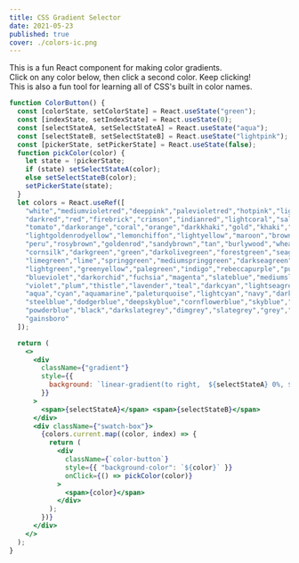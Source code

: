 ```yaml
---
title: CSS Gradient Selector
date: 2021-05-23
published: true
cover: ./colors-ic.png
---
```


This is a fun React component for making color gradients. <br/>
Click on any color below, then click a second color. Keep clicking! <br/>
This is also a fun tool for learning all of CSS's built in color names.

```jsx react-live
function ColorButton() {
  const [colorState, setColorState] = React.useState("green");
  const [indexState, setIndexState] = React.useState(0);
  const [selectStateA, setSelectStateA] = React.useState("aqua");
  const [selectStateB, setSelectStateB] = React.useState("lightpink");
  const [pickerState, setPickerState] = React.useState(false);
  function pickColor(color) {
    let state = !pickerState;
    if (state) setSelectStateA(color);
    else setSelectStateB(color);
    setPickerState(state);
  }
  let colors = React.useRef([
    "white","mediumvioletred","deeppink","palevioletred","hotpink","lightpink","pink",
    "darkred","red","firebrick","crimson","indianred","lightcoral","salmon","darksalmon","lightsalmon","orangered",
    "tomato","darkorange","coral","orange","darkkhaki","gold","khaki","peachpuff","yellow","moccasin","papayawhip",
    "lightgoldenrodyellow","lemonchiffon","lightyellow","maroon","brown","saddlebrown","sienna","chocolate",
    "peru","rosybrown","goldenrod","sandybrown","tan","burlywood","wheat","navajowhite","bisque","blanchedalmond",
    "cornsilk","darkgreen","green","darkolivegreen","forestgreen","seagreen","olive","olivedrab","mediumseagreen",
    "limegreen","lime","springgreen","mediumspringgreen","darkseagreen","mediumaquamarine","yellowgreen","chartreuse",
    "lightgreen","greenyellow","palegreen","indigo","rebeccapurple","purple","darkmagenta","darkviolet","darkslateblue",
    "blueviolet","darkorchid","fuchsia","magenta","slateblue","mediumslateblue","mediumorchid","mediumpurple","orchid",
    "violet","plum","thistle","lavender","teal","darkcyan","lightseagreen","cadetblue","darkturquoise","turquoise",
    "aqua","cyan","aquamarine","paleturquoise","lightcyan","navy","darkblue","mediumblue","midnightblue","royalblue",
    "steelblue","dodgerblue","deepskyblue","cornflowerblue","skyblue","lightskyblue","lightsteelblue","lightblue",
    "powderblue","black","darkslategrey","dimgrey","slategrey","grey","lightslategrey","darkgrey","silver","lightgrey",
    "gainsboro"
  ]);

  return (
    <>
      <div
        className={"gradient"}
        style={{
          background: `linear-gradient(to right,  ${selectStateA} 0%, ${selectStateB} 100%)`,
        }}
      >
        <span>{selectStateA}</span> <span>{selectStateB}</span>
      </div>
      <div className={"swatch-box"}>
        {colors.current.map((color, index) => {
          return (
            <div
              className={`color-button`}
              style={{ "background-color": `${color}` }}
              onClick={() => pickColor(color)}
            >
              <span>{color}</span>
            </div>
          );
        })}
      </div>
    </>
  );
}
```
